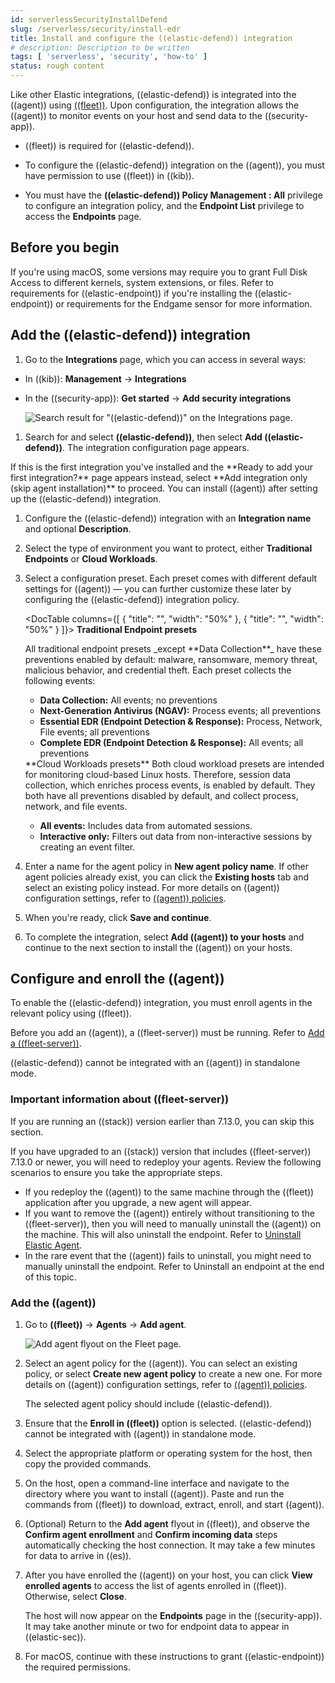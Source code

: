 ```yaml
---
id: serverlessSecurityInstallDefend
slug: /serverless/security/install-edr
title: Install and configure the ((elastic-defend)) integration
# description: Description to be written
tags: [ 'serverless', 'security', 'how-to' ]
status: rough content
---
```



<RoughContent />

<div id="install-endpoint"></div>

Like other Elastic integrations, ((elastic-defend)) is integrated into the ((agent)) using [((fleet))](((fleet-guide))/fleet-overview.html). Upon configuration, the integration allows the ((agent)) to monitor events on your host and send data to the ((security-app)).

<DocCallOut title="Requirements">

* ((fleet)) is required for ((elastic-defend)).

* To configure the ((elastic-defend)) integration on the ((agent)), you must have permission to use ((fleet)) in ((kib)).

* You must have the **((elastic-defend)) Policy Management : All** <DocLink id="serverlessSecurityEndpointManagementReq">privilege</DocLink> to configure an integration policy, and the **Endpoint List** <DocLink id="serverlessSecurityEndpointManagementReq">privilege</DocLink> to access the **Endpoints** page.

</DocCallOut>

<div id="security-before-you-begin"></div>

## Before you begin

If you're using macOS, some versions may require you to grant Full Disk Access to different kernels, system extensions, or files. Refer to <DocLink id="serverlessSecurityElasticEndpointDeployReqs">requirements for ((elastic-endpoint))</DocLink> if you're installing the ((elastic-endpoint)) or <DocLink id="serverlessSecurityEndgameSensorFullDiskAccess">requirements for the Endgame sensor</DocLink> for more information.

<div id="add-security-integration"></div>

## Add the ((elastic-defend)) integration

1. Go to the **Integrations** page, which you can access in several ways:

* In ((kib)): **Management** -> **Integrations**
* In the ((security-app)): **Get started** -> **Add security integrations**

    ![Search result for "((elastic-defend))" on the Integrations page.](../images/install-endpoint/-getting-started-install-endpoint-endpoint-cloud-sec-integrations-page.png)

1. Search for and select **((elastic-defend))**, then select **Add ((elastic-defend))**. The integration configuration page appears.

<DocCallOut title="Note">
If this is the first integration you've installed and the **Ready to add your first integration?** page appears instead, select **Add integration only (skip agent installation)** to proceed. You can <DocLink id="serverlessSecurityInstallDefend" section="add-the-((agent))">install ((agent))</DocLink> after setting up the ((elastic-defend)) integration.

<DocImage size="xl" url="../images/install-endpoint/-getting-started-install-endpoint-endpoint-cloud-security-configuration.png" alt="Add ((elastic-defend)) integration page" />

</DocCallOut>

1. Configure the ((elastic-defend)) integration with an **Integration name** and optional **Description**.
1. Select the type of environment you want to protect, either **Traditional Endpoints** or **Cloud Workloads**.
1. Select a configuration preset. Each preset comes with different default settings for ((agent)) — you can further customize these later by <DocLink id="serverlessSecurityConfigureEndpointIntegrationPolicy">configuring the ((elastic-defend)) integration policy</DocLink>.

    <DocTable columns={[
    {
    "title": "",
    "width": "50%"
    },
    {
    "title": "",
    "width": "50%"
    }
    ]}>
    <DocRow>
    <DocCell>
    **Traditional Endpoint presets**

    </DocCell>
    <DocCell>
    All traditional endpoint presets _except **Data Collection**_ have these preventions enabled by default: malware, ransomware, memory threat, malicious behavior, and credential theft. Each preset collects the following events:

    * **Data Collection:** All events; no preventions
    * **Next-Generation Antivirus (NGAV):** Process events; all preventions
    * **Essential EDR (Endpoint Detection & Response):** Process, Network, File events; all preventions
    * **Complete EDR (Endpoint Detection & Response):** All events; all preventions

    </DocCell>
    </DocRow>
    <DocRow>
    <DocCell>
    **Cloud Workloads presets**

    </DocCell>
    <DocCell>
    Both cloud workload presets are intended for monitoring cloud-based Linux hosts. Therefore, <DocLink id="serverlessSecuritySessionView">session data</DocLink> collection, which enriches process events, is enabled by default. They both have all preventions disabled by default, and collect process, network, and file events.

    * **All events:** Includes data from automated sessions.
    * **Interactive only:** Filters out data from non-interactive sessions by creating an <DocLink id="serverlessSecurityEventFilters">event filter</DocLink>.

    </DocCell>
    </DocRow>
    </DocTable>

1. Enter a name for the agent policy in **New agent policy name**. If other agent policies already exist, you can click the **Existing hosts** tab and select an existing policy instead. For more details on ((agent)) configuration settings, refer to [((agent)) policies](((fleet-guide))/agent-policy.html).
1. When you're ready, click **Save and continue**.
1. To complete the integration, select **Add ((agent)) to your hosts** and continue to the next section to install the ((agent)) on your hosts.

<div id="enroll-security-agent"></div>

## Configure and enroll the ((agent))

To enable the ((elastic-defend)) integration, you must enroll agents in the relevant policy using ((fleet)).

<DocCallOut title="Important" color="warning">

Before you add an ((agent)), a ((fleet-server)) must be running. Refer to [Add a ((fleet-server))](((fleet-guide))/add-a-fleet-server.html).

((elastic-defend)) cannot be integrated with an ((agent)) in standalone mode.

</DocCallOut>

<div id="fleet-server-upgrade"></div>

### Important information about ((fleet-server))

<DocCallOut title="Note">
If you are running an ((stack)) version earlier than 7.13.0, you can skip this section.
</DocCallOut>

If you have upgraded to an ((stack)) version that includes ((fleet-server)) 7.13.0 or newer, you will need to redeploy your agents. Review the following scenarios to ensure you take the appropriate steps.

* If you redeploy the ((agent)) to the same machine through the ((fleet)) application after you upgrade, a new agent will appear.
* If you want to remove the ((agent)) entirely without transitioning to the ((fleet-server)), then you will need to manually uninstall the ((agent)) on the machine. This will also uninstall the endpoint. Refer to [Uninstall Elastic Agent](((fleet-guide))/uninstall-elastic-agent.html).
* In the rare event that the ((agent)) fails to uninstall, you might need to manually uninstall the endpoint. Refer to <DocLink id="serverlessSecurityUninstallEndpoint">Uninstall an endpoint</DocLink> at the end of this topic.

<div id="enroll-agent"></div>

### Add the ((agent))

1. Go to **((fleet))** -> **Agents** -> **Add agent**.

    ![Add agent flyout on the Fleet page.](../images/install-endpoint/-getting-started-install-endpoint-endpoint-cloud-sec-add-agent.png)

1. Select an agent policy for the ((agent)). You can select an existing policy, or select **Create new agent policy** to create a new one. For more details on ((agent)) configuration settings, refer to [((agent)) policies](((fleet-guide))/agent-policy.html).

    The selected agent policy should include ((elastic-defend)).

    <DocImage size="l" url="../images/install-endpoint/-getting-started-install-endpoint-endpoint-cloud-sec-add-agent-detail.png" alt="Add agent flyout with ((elastic-defend)) integration highlighted." />

1. Ensure that the **Enroll in ((fleet))** option is selected. ((elastic-defend)) cannot be integrated with ((agent)) in standalone mode.

1. Select the appropriate platform or operating system for the host, then copy the provided commands.

1. On the host, open a command-line interface and navigate to the directory where you want to install ((agent)). Paste and run the commands from ((fleet)) to download, extract, enroll, and start ((agent)).

1. (Optional) Return to the **Add agent** flyout in ((fleet)), and observe the **Confirm agent enrollment** and **Confirm incoming data** steps automatically checking the host connection. It may take a few minutes for data to arrive in ((es)).

1. After you have enrolled the ((agent)) on your host, you can click **View enrolled agents** to access the list of agents enrolled in ((fleet)). Otherwise, select **Close**.

    The host will now appear on the **Endpoints** page in the ((security-app)). It may take another minute or two for endpoint data to appear in ((elastic-sec)).

1. For macOS, continue with <DocLink id="serverlessSecurityDeployElasticEndpoint">these instructions</DocLink> to grant ((elastic-endpoint)) the required permissions.

